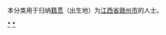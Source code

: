{{Catnav|頁面分類|各種主題的頁面分類|依中国各省来作的分类|各地中国人|江西人}}
{{Catnav|頁面分類|人物|各國人物|中国人|各地中国人|江西人}}

本分类用于归纳[[籍贯|籍贯]]（出生地）为[[江西省|江西省]][[赣州市|赣州市]]的人士。

[[Category:江西人|*]]
[[Category:赣州|*]]